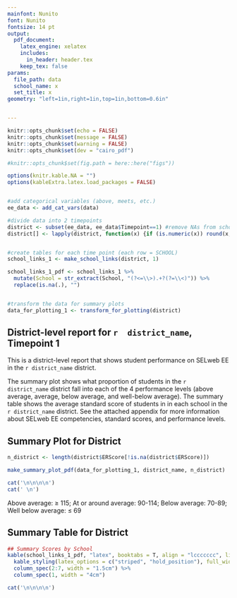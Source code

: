 ```yaml
---
mainfont: Nunito
font: Nunito
fontsize: 14 pt
output:
  pdf_document:
    latex_engine: xelatex
    includes:
      in_header: header.tex
    keep_tex: false
params: 
  file_path: data
  school_name: x
  set_title: x
geometry: "left=1in,right=1in,top=1in,bottom=0.6in"


---
```


\raggedright


```r

knitr::opts_chunk$set(echo = FALSE)
knitr::opts_chunk$set(message = FALSE)
knitr::opts_chunk$set(warning = FALSE)
knitr::opts_chunk$set(dev = "cairo_pdf")

#knitr::opts_chunk$set(fig.path = here::here("figs"))

options(knitr.kable.NA = "")
options(kableExtra.latex.load_packages = FALSE)



```

```r
#add categorical variables (above, meets, etc.)
ee_data <- add_cat_vars(data)

#divide data into 2 timepoints
district <- subset(ee_data, ee_data$Timepoint==1) #remove NAs from school
district[] <- lapply(district, function(x) {if (is.numeric(x)) round(x, 0) else x}) #round to whole number


#create tables for each time point (each row = SCHOOL)
school_links_1 <- make_school_links(district, 1)

school_links_1_pdf <- school_links_1 %>%
  mutate(School = str_extract(School, "(?<=\\>).+?(?=\\<)")) %>% 
  replace(is.na(.), "")


#transform the data for summary plots
data_for_plotting_1 <- transform_for_plotting(district)

```

##  District-level report for `r  district_name`, Timepoint 1

This is a district-level report that shows student performance on SELweb EE in the `r district_name` district. 

The summary plot shows what proportion of students in the `r district_name` district fall into each of the 4 performance levels (above average, average, below average, and well-below average). The summary table shows the average standard score of students in in each school in
the `r district_name` district. See the attached appendix for more information about SELweb EE competencies, standard scores, and performance levels.

## Summary Plot for District
```r

n_district <- length(district$ERScore[!is.na(district$ERScore)])

make_summary_plot_pdf(data_for_plotting_1, district_name, n_district)

cat('\n\n\n\n')
cat(' \n')

```
Above average: $\geq$ 115; At or around average: 90-114; Below average: 70-89; Well below average: $\leq$ 69


## Summary Table for District
```r

## Summary Scores by School
kable(school_links_1_pdf, "latex", booktabs = T, align = "lccccccc", linesep = "") %>%
  kable_styling(latex_options = c("striped", "hold_position"), full_width = F) %>%
  column_spec(2:7, width = "1.5cm") %>% 
  column_spec(1, width = "4cm")

cat('\n\n\n\n')

```

\includepdf[pages={-}]{report_appendix.pdf}
